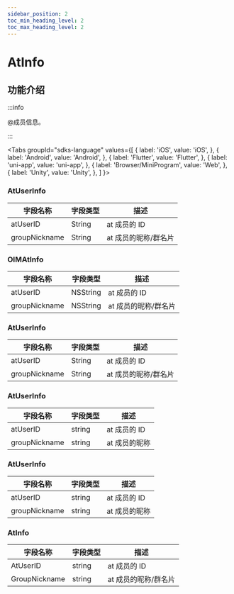 ```yaml
---
sidebar_position: 2
toc_min_heading_level: 2
toc_max_heading_level: 2
---
```


# AtInfo

## 功能介绍

:::info

@成员信息。

:::

<Tabs
groupId="sdks-language"
values={[
{ label: 'iOS', value: 'iOS', },
{ label: 'Android', value: 'Android', },
{ label: 'Flutter', value: 'Flutter', },
{ label: 'uni-app', value: 'uni-app', },
{ label: 'Browser/MiniProgram', value: 'Web', },
{ label: 'Unity', value: 'Unity', },
]
}>

<TabItem value="Flutter">

### AtUserInfo

| 字段名称      | 字段类型 | 描述                 |
| ------------- | -------- | -------------------- |
| atUserID      | String   | at 成员的 ID         |
| groupNickname | String   | at 成员的昵称/群名片 |

</TabItem>

<TabItem value="iOS">

### OIMAtInfo

| 字段名称      | 字段类型 | 描述                 |
| ------------- | -------- | -------------------- |
| atUserID      | NSString | at 成员的 ID         |
| groupNickname | NSString | at 成员的昵称/群名片 |

</TabItem>

<TabItem value="Android">

### AtUserInfo

| 字段名称      | 字段类型 | 描述                 |
| ------------- | -------- | -------------------- |
| atUserID      | String   | at 成员的 ID         |
| groupNickname | String   | at 成员的昵称/群名片 |

</TabItem>

<TabItem value="Web">

### AtUserInfo

| 字段名称      | 字段类型 | 描述          |
| ------------- | -------- | ------------- |
| atUserID      | string   | at 成员的 ID  |
| groupNickname | string   | at 成员的昵称 |

</TabItem>

<TabItem value="uni-app">

### AtUserInfo

| 字段名称      | 字段类型 | 描述          |
| ------------- | -------- | ------------- |
| atUserID      | string   | at 成员的 ID  |
| groupNickname | string   | at 成员的昵称 |

</TabItem>

<TabItem value="Unity">

### AtInfo

| 字段名称      | 字段类型 | 描述                 |
| ------------- | -------- | -------------------- |
| AtUserID      | string   | at 成员的 ID         |
| GroupNickname | string   | at 成员的昵称/群名片 |

</TabItem>
</Tabs>
